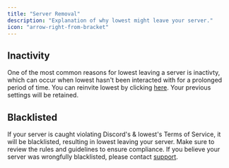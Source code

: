 ```yaml
---
title: "Server Removal"
description: "Explanation of why lowest might leave your server."
icon: "arrow-right-from-bracket"
---
```


## Inactivity

One of the most common reasons for lowest leaving a server is inactivty, which can occur when lowest hasn't been interacted with for a prolonged period of time.
<Tip>You can reinvite lowest by clicking [here](/invite). Your previous settings will be retained.</Tip>

## Blacklisted

If your server is caught violating Discord's & lowest's Terms of Service, it will be blacklisted, resulting in lowest leaving your server. Make sure to review the rules and guidelines to ensure compliance.
<Info>If you believe your server was wrongfully blacklisted, please contact [support](/discord).</Info>